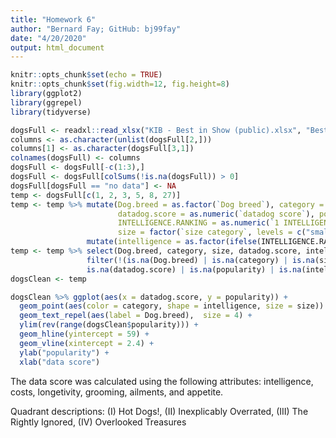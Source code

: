 ```yaml
---
title: "Homework 6"
author: "Bernard Fay; GitHub: bj99fay"
date: "4/20/2020"
output: html_document
---
```


```r
knitr::opts_chunk$set(echo = TRUE)
knitr::opts_chunk$set(fig.width=12, fig.height=8)
library(ggplot2)
library(ggrepel)
library(tidyverse)
```

```r
dogsFull <- readxl::read_xlsx("KIB - Best in Show (public).xlsx", "Best in show full sheet")
columns <- as.character(unlist(dogsFull[2,]))
columns[1] <- as.character(dogsFull[3,1])
colnames(dogsFull) <- columns
dogsFull <- dogsFull[-c(1:3),]
dogsFull <- dogsFull[colSums(!is.na(dogsFull)) > 0]
dogsFull[dogsFull == "no data"] <- NA
temp <- dogsFull[c(1, 2, 3, 5, 8, 27)]
temp <- temp %>% mutate(Dog.breed = as.factor(`Dog breed`), category = as.factor(category), 
                        datadog.score = as.numeric(`datadog score`), popularity = as.numeric(`POPULARITY IN US`),
                        INTELLIGENCE.RANKING = as.numeric(`1 INTELLIGENCE (TRAINABILITY) ranking`),
                        size = factor(`size category`, levels = c("small", "medium", "large"))) %>%
                 mutate(intelligence = as.factor(ifelse(INTELLIGENCE.RANKING >= 44, "clever", "dumb")))
temp <- temp %>% select(Dog.breed, category, size, datadog.score, intelligence, popularity) %>%
                 filter(!(is.na(Dog.breed) | is.na(category) | is.na(size) |
                 is.na(datadog.score) | is.na(popularity) | is.na(intelligence)))
dogsClean <- temp
```

```r
dogsClean %>% ggplot(aes(x = datadog.score, y = popularity)) + 
  geom_point(aes(color = category, shape = intelligence, size = size)) + 
  geom_text_repel(aes(label = Dog.breed),  size = 4) +
  ylim(rev(range(dogsClean$popularity))) +
  geom_hline(yintercept = 59) + 
  geom_vline(xintercept = 2.4) + 
  ylab("popularity") +
  xlab("data score")
```
The data score was calculated using the following attributes: intelligence, costs, longetivity, grooming, ailments, and appetite.

Quadrant descriptions: (I) Hot Dogs!, (II) Inexplicably Overrated, (III) The Rightly Ignored, (IV) Overlooked Treasures

